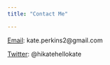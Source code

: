 ```yaml
---
title: "Contact Me"

---
```


[Email](kate.perkins2@gmail.com): kate.perkins2@gmail.com


[Twitter](https://twitter.com/hikatehellokate): @hikatehellokate